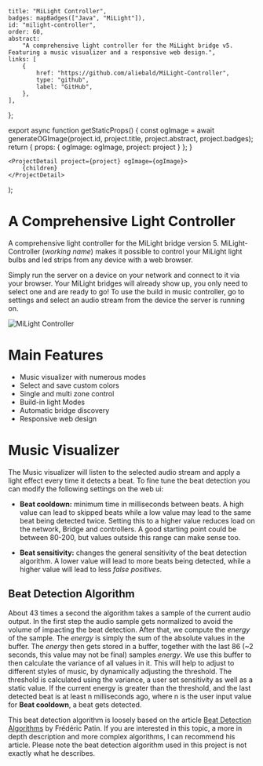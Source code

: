 	title: "MiLight Controller",
	badges: mapBadges(["Java", "MiLight"]),
	id: "milight-controller",
	order: 60,
	abstract:
		"A comprehensive light controller for the MiLight bridge v5. Featuring a music visualizer and a responsive web design.",
	links: [
		{
			href: "https://github.com/aliebald/MiLight-Controller",
			type: "github",
			label: "GitHub",
		},
	],
};



export async function getStaticProps() {
	const ogImage = await generateOGImage(project.id, project.title, project.abstract, project.badges);
	return { props: { ogImage: ogImage, project: project } };
}

	<ProjectDetail project={project} ogImage={ogImage}>
		{children}
	</ProjectDetail>
);

# A Comprehensive Light Controller

A comprehensive light controller for the MiLight bridge version 5. MiLight-Controller (_working name_)
makes it possible to control your MiLight light bulbs and led strips from any device with a web browser.

Simply run the server on a device on your network and connect to it via your browser. Your MiLight
bridges will already show up, you only need to select one and are ready to go! To use the build in music
controller, go to settings and select an audio stream from the device the server is running on.

<Image src={imgMiLightController} alt="MiLight Controller" />

# Main Features

-   Music visualizer with numerous modes
-   Select and save custom colors
-   Single and multi zone control
-   Build-in light Modes
-   Automatic bridge discovery
-   Responsive web design

# Music Visualizer

The Music visualizer will listen to the selected audio stream and apply a light effect every time it
detects a beat. To fine tune the beat detection you can modify the following settings on the web ui:

-   **Beat cooldown:** minimum time in milliseconds between beats. A high value can lead to skipped beats while a low
    value may lead to the same beat being detected twice. Setting this to a higher value reduces load on the network, Bridge
    and controllers. A good starting point could be between 80-200, but values outside this range can make sense too.

-   **Beat sensitivity:** changes the general sensitivity of the beat detection algorithm. A lower value will lead to
    more beats being detected, while a higher value will lead to less _false positives_.

## Beat Detection Algorithm

About 43 times a second the algorithm takes a sample of the current audio output. In the first step the audio sample
gets normalized to avoid the volume of impacting the beat detection. After that, we compute the _energy_ of the
sample. The _energy_ is simply the sum of the absolute values in the buffer. The _energy_ then gets stored
in a buffer, together with the last 86 (~2 seconds, this value may not be final) samples _energy_. We use this
buffer to then calculate the variance of all values in it. This will help to adjust to different styles of music, by
dynamically adjusting the threshold. The threshold is calculated using the variance, a user set sensitivity as well
as a static value. If the current energy is greater than the threshold, and the last detected beat is at least n
milliseconds ago, where n is the user input value for **Beat cooldown**, a beat gets detected.

This beat detection algorithm is loosely based on the article
[Beat Detection Algorithms](https://www.gamedev.net/reference/articles/article1952.asp)
by Frédéric Patin. If you are interested in this topic, a more in depth description and more complex algorithms, I
can recommend his article. Please note the beat detection algorithm used in this project is not exactly what he
describes.
